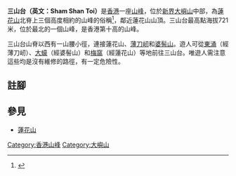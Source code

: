 {{Infobox Mountain
| 名稱 = 三山台
| 照片 = 
| 照片說明 = 
| 海拔 = {{Convert|721|m|ft|0|link=on}}
| 位置 = [[香港|香港]][[大嶼山|大嶼山]]中部
| 山脈 =
| 相對高度 =
| 座標 = {{coord|22|16|27.28|N|113|58|8.99|E}}
| 地形圖 =
| 類別 =
| 年齡 =
| 最近噴發 =
| 首次登頂 =
| 攀登路線 =
| pushpin_map = Hong Kong
| pushpin_map_caption = 三山台的位置
| latd=22 |latm=16 |lats=27.28 |latNS=N
| longd=113 |longm=58 |longs=8.99 |longEW=E
}}
'''三山台（英文：Sham Shan Toi）'''是[[香港|香港]]一座[[山峰|山峰]]，位於[[新界|新界]][[大嶼山|大嶼山]]中部，為[[蓮花山_(大嶼山)|蓮花山]]北脊上三個高度相約的山峰的俗稱<ref>{{web reference|URL=http://www.afcd.gov.hk/tc_chi/country/cou_vis/cou_vis_cou/cou_vis_cou_ln/cou_vis_cou_ln.html|title=北大嶼|work=漁農自然護理署|year=2010年|date=9月8日|accessdate=2010-09-08|archive-date=2006-10-13|archive-url=https://web.archive.org/web/20061013153744/http://www.afcd.gov.hk/tc_chi/country/cou_vis/cou_vis_cou/cou_vis_cou_ln/cou_vis_cou_ln.html|dead-url=no}}</ref>，鄰近蓮花山山頂。三山台最高點海拔721米，位於最北的一個山峰，是香港第十高的山峰。

三山台山脊以西有一山腰小徑，連接蓮花山、[[薄刀屻|薄刀屻]]和[[婆髻山|婆髻山]]。遊人可從[[東涌_(香港)|東涌]]（經薄刀屻）、[[大蠔|大蠔]]（經婆髻山）和[[梅窩|梅窩]]（經蓮花山）等地前往三山台。唯遊人需注意這些均是沒有維修的路徑，有一定危險性。

==註腳==
{{reflist}}

==參見==
*[[蓮花山_(大嶼山)|蓮花山]]

{{HK-geo-stub}}

{{香港山峰}}

[[Category:香港山峰|Category:香港山峰]]
[[Category:大嶼山|Category:大嶼山]]